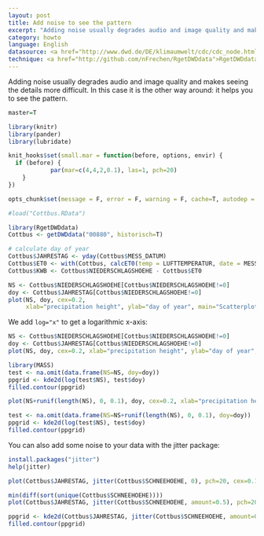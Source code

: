 ```yaml
---
layout: post
title: Add noise to see the pattern
excerpt: "Adding noise usually degrades audio and image quality and makes seeing the details more difficult. In this case it is the other way around: it helps you to see the pattern."
category: howto
language: English
datasource: <a href="http://www.dwd.de/DE/klimaumwelt/cdc/cdc_node.html">Deutscher Wetterdienst</a>
technique: <a href="http://github.com/nFrechen/RgetDWDdata">RgetDWDdata</a>
---
```


Adding noise usually degrades audio and image quality and makes seeing the details more difficult. In this case it is the other way around: it helps you to see the pattern.

```r

master=T

library(knitr)
library(pander)
library(lubridate)

knit_hooks$set(small.mar = function(before, options, envir) {
  if (before) {
			par(mar=c(4,4,2,0.1), las=1, pch=20)
  	}
})

opts_chunk$set(message = F, error = F, warning = F, cache=T, autodep = T, fig.width = 7, fig.height = 5, dev="png", small.mar=T)
```


```r
#load("Cottbus.RData")
```

```r
library(RgetDWDdata)
Cottbus <- getDWDdata("00880", historisch=T)
```

```r
# calculate day of year
Cottbus$JAHRESTAG <- yday(Cottbus$MESS_DATUM)
Cottbus$ET0 <- with(Cottbus, calcET0(temp = LUFTTEMPERATUR, date = MESS_DATUM, sunshine = SONNENSCHEINDAUER, U = REL_FEUCHTE, v = WINDGESCHWINDIGKEIT, v_height = 16, latitude = 51))
Cottbus$KWB <- Cottbus$NIEDERSCHLAGSHOEHE - Cottbus$ET0
```



```r
NS <- Cottbus$NIEDERSCHLAGSHOEHE[Cottbus$NIEDERSCHLAGSHOEHE!=0]
doy <- Cottbus$JAHRESTAG[Cottbus$NIEDERSCHLAGSHOEHE!=0]
plot(NS, doy, cex=0.2, 
     xlab="precipitation height", ylab="day of year", main="Scatterplot")
```

We add `log="x"` to get a logarithmic x-axis:

```r
NS <- Cottbus$NIEDERSCHLAGSHOEHE[Cottbus$NIEDERSCHLAGSHOEHE!=0]
doy <- Cottbus$JAHRESTAG[Cottbus$NIEDERSCHLAGSHOEHE!=0]
plot(NS, doy, cex=0.2, xlab="precipitation height", ylab="day of year", main="Scatterplot", xlim=c(0.1, 150), log="x")
```

```r
library(MASS)
test <- na.omit(data.frame(NS=NS, doy=doy))
ppgrid <- kde2d(log(test$NS), test$doy)
filled.contour(ppgrid)
```

```r
plot(NS+runif(length(NS), 0, 0.1), doy, cex=0.2, xlab="precipitation height", ylab="day of year", main="Scatterplot", xlim=c(0.1, 150), log="x")
```

```r
test <- na.omit(data.frame(NS=NS+runif(length(NS), 0, 0.1), doy=doy))
ppgrid <- kde2d(log(test$NS), test$doy)
filled.contour(ppgrid)
```

You can also add some noise to your data with the jitter package:
```r
install.packages("jitter")
help(jitter)
```

```r
plot(Cottbus$JAHRESTAG, jitter(Cottbus$SCHNEEHOEHE, 0), pch=20, cex=0.1)
```

```r
min(diff(sort(unique(Cottbus$SCHNEEHOEHE))))
plot(Cottbus$JAHRESTAG, jitter(Cottbus$SCHNEEHOEHE, amount=0.5), pch=20, cex=0.1)
```

```r
ppgrid <- kde2d(Cottbus$JAHRESTAG, jitter(Cottbus$SCHNEEHOEHE, amount=0.5))
filled.contour(ppgrid)
```

